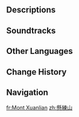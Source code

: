 {{Location Infobox
|image        = Mt. Xuanlian.png
|type         = Subarea
|area         = Chenyu Vale: Southern Mountain
|subregion    = Chenyu Vale
|region       = Liyue
}}
{{Location Intro|description={{If Self|Mt. Xuanlian|It|Mt. Xuanlian}} is located south of [[Chizhang Wall]] and south of [[Yaodie Valley]].}}
<!--
==Points of Interest==
{{Locations by Category Table|type=Points of Interest}}
--><!--
==Quests==
{{Quests by Category List|{{subst:#titleparts:{{subst:PAGENAME}}}} Quests|heo=1}}
--><!--
==Features==
===Domains===
{{Domains by Category Gallery}}

===Exploration===

===Enemies===
* {{Enemy|}}

===Local Specialties===
* {{Item|}}

===Interactables===

==Puzzles==
===Puzzle Name===

==NPCs==
*

===Vendors===
*
-->
==Descriptions==
{{Description/Viewpoint|Clear Skies Over Xuanlian}}

==Soundtracks==
{{Soundtracks by Category Table|type=location}}
<!--
==Lore==

==Trivia==
-->
==Other Languages==
{{Other Languages
|en      = Mt. Xuanlian
|zhs      = 悬练山
|zhs_rm   = Xuánliàn-shān
|zht      = 懸練山
|zht_rm   = Xuánliàn-shān
|zh_tl    = 
|ja       = {{Rubi|懸|けん|練|れん|山|ざん}}
|ja_rm    = Kenren-zan
|ja_tl    = 
|ko       = 현련<->산
|ko_rm   = 
|ko_tl   = 
|es      = Monte Xuanlian
|es_tl   = Mount Xuanlian
|fr      = Mont Xuanlian
|fr_tl   = Mount Xuanlian
|ru      = Гора Сюаньлянь
|ru_tl   = Mount Xuanlian
|th      = Mt. Xuanlian
|vi      = Huyền Luyện Sơn
|vi_tl   = 
|de      = Berg Xuanlian
|de_tl   = Mount Xuanlian
|id      = Mt. Xuanlian
|pt      = Monte Xuanlian
|pt_tl   = Mount Xuanlian
|tr      = Xuanlian Dağı
|tr_tl   = 
|it      = Monte Xuanlian
|it_tl   = Mount Xuanlian
}}

==Change History==
{{Change History|4.4}}
<!--
==References==
{{Reflist}}
-->
==Navigation==
{{Area Navbox|Liyue}}

[[fr:Mont Xuanlian]]
[[zh:懸練山]]